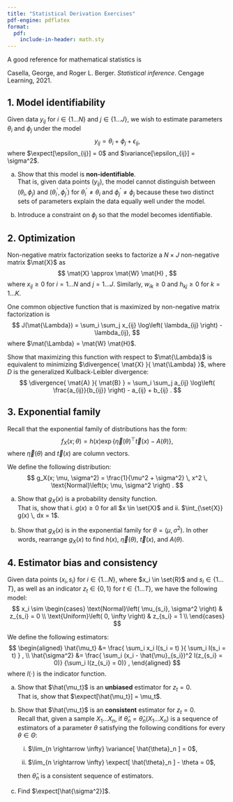 ```yaml
---
title: "Statistical Derivation Exercises"
pdf-engine: pdflatex
format:
  pdf:
    include-in-header: math.sty
---
```


A good reference for mathematical statistics is

Casella, George, and Roger L. Berger. *Statistical inference*. Cengage Learning, 2021.


## 1. Model identifiability

Given data $y_{ij}$ for $i \in \{1 \dots N \}$ and $j \in \{1 \dots J \}$, 
we wish to estimate parameters $\theta_i$ and $\phi_j$ under the model 
$$
y_{ij} = \theta_i + \phi_j + \epsilon_{ij} ,
$$
where $\expect[\epsilon_{ij}] = 0$ and $\variance[\epsilon_{ij}] = \sigma^2$.

a. Show that this model is **non-identifiable**.  
   That is, given data points $(y_{ij})$, the model cannot distinguish 
   between $(\theta_i, \phi_j)$ and $(\theta_i^\prime, \phi_j^\prime)$ 
   for $\theta_i^\prime \neq \theta_i$ and $\phi_j^\prime \neq \phi_j$ 
   because these two distinct sets of parameters explain the data equally 
   well under the model.

b. Introduce a constraint on $\phi_j$ so that the model becomes identifiable.


## 2. Optimization

Non-negative matrix factorization seeks to factorize 
a $N \times J$ non-negative matrix $\mat{X}$ as
$$
\mat{X} \approx \mat{W} \mat{H} ,
$$
where $x_{ij} \ge 0$ for $i = 1 \dots N$ and $j = 1 \dots J$.
Similarly, $w_{ik} \ge 0$ and $h_{kj} \ge 0$ for $k = 1 \dots K$.

One common objective function that is maximized by non-negative matrix 
factorization is
$$
J(\mat{\Lambda}) = \sum_i \sum_j x_{ij} \log\left( \lambda_{ij} \right) - \lambda_{ij},
$$
where $\mat{\Lambda} = \mat{W} \mat{H}$.

Show that maximizing this function with respect to $\mat{\Lambda}$ 
is equivalent to minimizing $\divergence{ \mat{X} }{ \mat{\Lambda} }$,
where $D$ is the generalized Kullback-Leibler divergence:
$$
\divergence{ \mat{A} }{ \mat{B} } =
  \sum_i \sum_j a_{ij} \log\left( \frac{a_{ij}}{b_{ij}} \right) - 
  a_{ij} + b_{ij} .
$$

## 3. Exponential family

Recall that the exponential family of distributions has the form:
$$
f_X(x; \theta) = 
  h(x) \exp\left\{ \vec{\eta}(\theta)^\top \vec{t}(x) - A(\theta) \right\} ,
$$
where $\vec{\eta}(\theta)$ and $\vec{t}(x)$ are column vectors.  

We define the following distribution:
$$
g_X(x; \mu, \sigma^2) = 
  \frac{1}{\mu^2 + \sigma^2} \, x^2 \, \text{Normal}\left(x; \mu, \sigma^2 \right) .
$$

a. Show that $g_X(x)$ is a probability density function.  
   That is, show that i. $g(x) \ge 0$ for all $x \in \set{X}$ and ii. 
   $\int_{\set{X}} g(x) \, dx = 1$. 

b. Show that $g_X(x)$ is in the exponential family for 
   $\theta = (\mu, \sigma^2)$.
   In other words, rearrange $g_X(x)$ to find $h(x)$, $\vec{\eta}(\theta)$, 
   $\vec{t}(x)$, and $A(\theta)$.


## 4. Estimator bias and consistency

Given data points $(x_i, s_i)$ for $i \in \{ 1 \dots N \}$, 
where $x_i \in \set{R}$ and $s_i \in \{ 1 \dots T \}$,
as well as an indicator $z_t \in \{0, 1\}$ for $t \in \{ 1 \dots T \}$,
we have the following model:
$$
x_i \sim 
\begin{cases}
  \text{Normal}\left( \mu_{s_i}, \sigma^2 \right)   & z_{s_i} = 0 \\
  \text{Uniform}\left( 0, \infty \right)            & z_{s_i} = 1 \\
\end{cases}
$$
  
We define the following estimators:
$$
\begin{aligned}
\hat{\mu_t} &= \frac{ \sum_i x_i I(s_i = t) }{ \sum_i I(s_i = t) } , \\
\hat{\sigma^2} &= \frac{ \sum_i (x_i - \hat{\mu}_{s_i})^2 I(z_{s_i} = 0)}
  {\sum_i I(z_{s_i} = 0)} ,
\end{aligned}
$$
where $I(\cdot)$ is the indicator function.

a. Show that $\hat{\mu_t}$ is an **unbiased** estimator for $z_t = 0$.  
   That is, show that $\expect[\hat{\mu_t}] = \mu_t$.

b. Show that $\hat{\mu_t}$ is an **consistent** estimator for $z_t = 0$.  
   Recall that, given a sample $X_1 \ldots X_n$,
   if $\hat{\theta}_n = \hat{\theta}_n(X_1 \ldots X_n)$ is a sequence of 
   estimators of a parameter $\theta$ satisfying the following conditions
   for every $\theta \in \Theta$:
   
     i. $\lim_{n \rightarrow \infty}  \variance[ \hat{\theta}_n ] = 0$,
   
     ii. $\lim_{n \rightarrow \infty} \expect[ \hat{\theta}_n ] - \theta = 0$,  
   
   then $\hat{\theta}_n$ is a consistent sequence of estimators.

c. Find $\expect[\hat{\sigma^2}]$.

